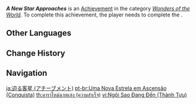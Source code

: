 {{Achievement Infobox
|title        = A New Star Approaches
|id           = 84024
|order id     = 4025
|category     = Wonders of the World
|description  = Complete "[[A New Star Approaches]]".
|requirements = Complete ''[[The Fond Farewell]]''
|primogems    = 5
|tracking     = 
|hidden       = 1
|quest        = A New Star Approaches
|type         = Quest
}}
'''''A New Star Approaches''''' is an [[Achievement]] in the category ''[[Wonders of the World]]''. To complete this achievement, the player needs to complete the {{Quest|A New Star Approaches}}.
<!--
==Trivia==

==Video Guides==
{{EVT
|video1   = 
|caption1 = 
}}
-->
==Other Languages==
{{Other Languages|Transclude = A New Star Approaches}}

==Change History==
{{Change History|1.1}}
<!--
==References==
{{Reflist}}
-->
==Navigation==
{{Achievement Navbox|Wonders of the World|Quest}}

[[ja:迫る客星 (アチーブメント)]]
[[pt-br:Uma Nova Estrela em Ascensão (Conquista)]]
[[th:ดาราใหม่ฉายแสง (ความสำเร็จ)]]
[[vi:Ngôi Sao Đang Đến (Thành Tựu)]]